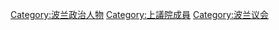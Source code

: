 [[Category:波兰政治人物|Category:波兰政治人物]]
[[Category:上議院成員|Category:上議院成員]]
[[Category:波兰议会|Category:波兰议会]]